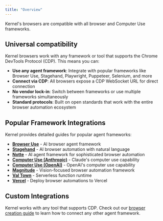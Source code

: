 ```yaml
---
title: "Overview"
---
```


Kernel's browsers are compatible with all browser and Computer Use frameworks.

## Universal compatibility

Kernel browsers work with any framework or tool that supports the Chrome DevTools Protocol (CDP). This means you can:

- **Use any agent framework**: Integrate with popular frameworks like Browser Use, Stagehand, Playwright, Puppeteer, Selenium, and more
- **Connect via CDP**: All browsers expose a CDP WebSocket URL for direct connection
- **No vendor lock-in**: Switch between frameworks or use multiple frameworks simultaneously
- **Standard protocols**: Built on open standards that work with the entire browser automation ecosystem

## Popular Framework Integrations

Kernel provides detailed guides for popular agent frameworks:

- **[Browser Use](/integrations/browser-use)** - AI browser agent framework
- **[Stagehand](/integrations/stagehand)** - AI browser automation with natural language
- **[Notte](/integrations/notte)** - AI agent framework for sophisticated browser automation
- **[Computer Use (Anthropic)](/integrations/computer-use/anthropic)** - Claude's computer use capability
- **[Computer Use (OpenAI)](/integrations/computer-use/openai)** - OpenAI's computer use capability
- **[Magnitude](/integrations/magnitude)** - Vision-focused browser automation framework
- **[Val Town](/integrations/valtown)** - Serverless function runtime
- **[Vercel](https://github.com/onkernel/vercel-template)** - Deploy browser automations to Vercel

## Custom Integrations

Kernel works with any tool that supports CDP. Check out our [browser creation guide](/browsers/create-a-browser) to learn how to connect any other agent framework.